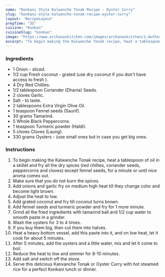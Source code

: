---
name: "Konkani Style Kalwanche Tonak Recipe - Oyster Curry"
slug: "konkani-style-kalwanche-tonak-recipe-oyster-curry"
layout: 'RecipeLayout'
prepTime: "35"
cuisine: "Konkan"
cuisineSlug: "konkan"
image: "https://www.archanaskitchen.com/images/archanaskitchen/1-Author/Pooja_Nadkarni/Kalwanche_Tonak__Oyster_Curry.jpg"
excerpt: "To begin making the Kalwanche Tonak recipe, heat a tablespoon of oil in a skillet and fry all the dry spices red chillies, coriander seeds, peppercorns and cloves except fennel seeds, for a minute or until nice aroma comes out"
---

### Ingredients

- 1 Onion - sliced.
- 1/2 cup Fresh coconut - grated (use dry coconut if you don't have access to fresh ).
- 4 Dry Red Chillies.
- 1/2 tablespoon Coriander (Dhania) Seeds.
- 2 cloves Garlic.
- Salt - to taste.
- 2 tablespoons Extra Virgin Olive Oil.
- 1 teaspoon Fennel seeds (Saunf).
- 30 grams Tamarind.
- 5 Whole Black Peppercorns.
- 1 teaspoon Turmeric powder (Haldi).
- 5 cloves Cloves (Laung).
- 330 grams Oysters - (use small ones but in case you get big ones.

### Instructions

1. To begin making the Kalwanche Tonak recipe, heat a tablespoon of oil in a skillet and fry all the dry spices (red chillies, coriander seeds, peppercorns and cloves) except fennel seeds, for a minute or until nice aroma comes out.
1. Make sure that you do not burn the spices.
1. Add onions and garlic fry on medium high heat till they change color and become light brown.
1. Adjust the heat to low.
1. Add grated coconut and fry till coconut turns brown.
1. Add fennel seeds and turmeric powder and fry for 1 more minute.
1. Grind all the fried ingredients with tamarind ball and 1/2 cup water to smooth paste in a grinder.
1. Wash the oysters for 3 to 4 times.
1. If you buy them big, then cut them into halves.
1. Heat a heavy bottom vessel, add this paste into it, and on low heat, let it cook for about 5 minutes.
1. After 5 minutes, add the oysters and a little water, mix and let it come to boil.
1. Reduce the heat to low and simmer for 8-10 minutes.
1. Add salt and switch off the stove.
1. Serve this delicious Kanvanche Tonak or Oyster Curry with hot steamed rice for a perfect Konkani lunch or dinner.
